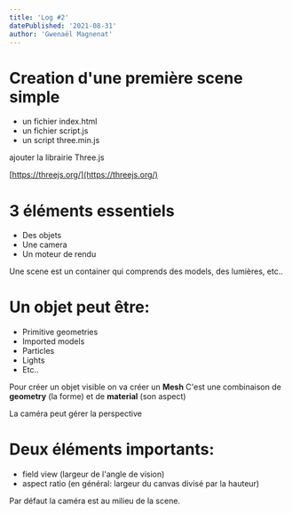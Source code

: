 ```yaml
---
title: 'Log #2'
datePublished: '2021-08-31'
author: 'Gwenaël Magnenat'
---
```


# Creation d'une première scene simple

- un fichier index.html
- un fichier script.js
- un script three.min.js

ajouter la librairie Three.js

[https://threejs.org/](https://threejs.org/)

# 3 éléments essentiels

- Des objets
- Une camera
- Un moteur de rendu

Une scene est un container qui comprends des models, des lumières, etc..

# Un objet peut être:

- Primitive geometries
- Imported models
- Particles
- Lights
- Etc..

Pour créer un objet visible on va créer un **Mesh**
C'est une combinaison de **geometry** (la forme) et de **material** (son aspect)

La caméra peut gérer la perspective

# Deux éléments importants:

- field view (largeur de l'angle de vision)
- aspect ratio (en général: largeur du canvas divisé par la hauteur)

Par défaut la caméra est au milieu de la scene.
